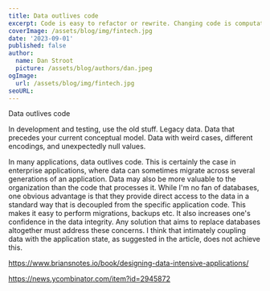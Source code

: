 ```yaml
---
title: Data outlives code
excerpt: Code is easy to refactor or rewrite. Changing code is computationally inexpensive. Not true with data. Data outliving code is a good problem to have, usually reserved for successful companies..
coverImage: /assets/blog/img/fintech.jpg
date: '2023-09-01'
published: false
author:
  name: Dan Stroot
  picture: /assets/blog/authors/dan.jpeg
ogImage:
  url: /assets/blog/img/fintech.jpg
seoURL:
---
```


Data outlives code

In development and testing, use the old stuff. Legacy data. Data that precedes your current conceptual model. Data with weird cases, different encodings, and unexpectedly null values.

In many applications, data outlives code. This is certainly the case in enterprise applications, where data can sometimes migrate across several generations of an application. Data may also be more valuable to the organization than the code that processes it.
While I'm no fan of databases, one obvious advantage is that they provide direct access to the data in a standard way that is decoupled from the specific application code. This makes it easy to perform migrations, backups etc. It also increases one's confidence in the data integrity. Any solution that aims to replace databases altogether must address these concerns. I think that intimately coupling data with the application state, as suggested in the article, does not achieve this.

https://www.briansnotes.io/book/designing-data-intensive-applications/

https://news.ycombinator.com/item?id=2945872
